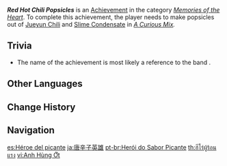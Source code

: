 {{Achievement Infobox
|id           = 84107
|order id     = 6111
|category     = Memories of the Heart
|description  = Make a popsicle using the wrong recipe and provoke [[Chongyun]]'s Pure-Yang spirit.
|requirements = Make popsicles out of [[Jueyun Chili]] and [[Slime Condensate]] in ''[[Popsicles and Their Curious Uses#A Curious Mix|A Curious Mix]].''
|primogems    = 5
|tracking     = 
|hidden       = 1
|quest        = Signs of Evil
|topic        = 
}}
'''''Red Hot Chili Popsicles''''' is an [[Achievement]] in the category ''[[Memories of the Heart]]''. To complete this achievement, the player needs to make popsicles out of [[Jueyun Chili]] and [[Slime Condensate]] in ''[[Popsicles and Their Curious Uses#A Curious Mix|A Curious Mix]].''

==Trivia==
* The name of the achievement is most likely a reference to the band {{w|Red Hot Chili Peppers}}.
<!--
==Video Guides==
{{EVT
|video1   = 
|caption1 = 
}}
-->
==Other Languages==
{{Other Languages
|en      = Red Hot Chili Popsicles
|zhs     = 辣椒英雄
|zhs_rm  = Làjiāo Yīngxióng
|zht     = 辣椒英雄
|zht_rm  = Làjiāo Yīngxióng
|zh_tl   = Chili Hero
|ja      = 唐辛子英雄
|ja_rm   = Tougarashi Eiyuu
|ja_tl   = Chili Pepper Hero
|ko      = 고추 영웅
|ko_rm   = Gochu Yeong-ung
|ko_tl   = Chili Pepper Hero
|es      = Héroe del picante
|es_tl   = Spicy Hero
|fr      = Un héros qui a du piquant
|fr_tl   = A Hero With Spice
|ru      = Жгучий герой
|ru_tl   = Burning Hero
|th      = ฮีโร่ผู้ร้อนแรง
|th_rm   = 
|th_tl   = 
|vi      = Anh Hùng Ớt
|vi_tl   = Chili Hero
|de      = Scharfes Peperoni-Stileis
|de_tl   = Spicy Chili Pepper Popsicle
|id      = Es Krim... Pedas?
|id_tl   = Chili... Ice Cream?
|pt      = Herói do Sabor Picante
|pt_tl   = 
|tr      = Bol Baharatlı Dondurma Lütfen!
|tr_tl   = Very Spicy Ice Cream, Please!
|it      = Ghiaccioli al peperoncino infuocato
|it_tl   = 
}}

==Change History==
{{Change History|1.4}}
<!--
==References==
{{Reflist}}
-->
==Navigation==
{{Achievement Navbox|Memories of the Heart}}

[[es:Héroe del picante]]
[[ja:唐辛子英雄]]
[[pt-br:Herói do Sabor Picante]]
[[th:ฮีโร่ผู้ร้อนแรง]]
[[vi:Anh Hùng Ớt]]